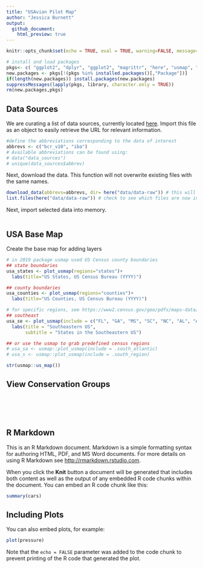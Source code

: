 ```yaml
---
title: "USAvian Pilot Map"
author: "Jessica Burnett"
output: 
  github_document:
    html_preview: true
---
```


```r
knitr::opts_chunk$set(echo = TRUE, eval = TRUE, warning=FALSE, message=FALSE)

# install and load packages
pkgs<- c( "ggplot2", "dplyr", "ggplot2", "magrittr", "here", "usmap", "sbtools")
new.packages <- pkgs[!(pkgs %in% installed.packages()[,"Package"])]
if(length(new.packages)) install.packages(new.packages)
suppressMessages(lapply(pkgs, library, character.only = TRUE))
rm(new.packages,pkgs)
```

## Data Sources
We are curating a list of data sources, currently located [here](https://github.com/TrashBirdEcology/USAvian/blob/master/data/data_sources.csv). Import this file as an object to easily retrieve the URL for relevant information.  

```r
#define the abbreviations corresponding to the data of interest
abbrevs <- c("bcr_v10", "iba")
# Available abbreviations can be found using:
# data("data_sources")
# unique(data_sources$abbrev)
```

Next, download the data. This function will not overwrite existing files with the same names. 
```r
download_data(abbrevs=abbrevs, dir= here("data/data-raw")) # this will create a new directory if it does not already exist
list.files(here("data/data-raw")) # check to see which files are now in this dir..
```
Next, import selected data into memory.
```r

```

## USA Base Map
Create the base map for adding layers
```r
# in 2019 package usmap used US Census county boundaries
## state boundaries
usa_states <- plot_usmap(regions="states")+
  labs(title="US States, US Census Bureau (YYYY)")

## county boundaries
usa_counties <- plot_usmap(regions="counties")+
  labs(title="US Counties, US Census Bureau (YYYY)")

# for specific regions, see https://www2.census.gov/geo/pdfs/maps-data/maps/reference/us_regdiv.pdf 
## southeast
usa_se <- plot_usmap(include = c("FL", "GA", "MS", "SC", "NC", "AL", "AR", "LA", "TN")) +
  labs(title = "Southeastern US",
       subtitle = "States in the Southeastern US")

## or use the usmap to grab predefined census regions
# usa_sa <- usmap::plot_usmap(include = .south_atlantic)
# usa_s <- usmap::plot_usmap(include = .south_region)
```
```r
str(usmap::us_map())
```

## 


## View Conservation Groups
```r
```


```r
```
```r
```
```r
```
```r
```

## 


## R Markdown

This is an R Markdown document. Markdown is a simple formatting syntax for authoring HTML, PDF, and MS Word documents. For more details on using R Markdown see <http://rmarkdown.rstudio.com>.

When you click the **Knit** button a document will be generated that includes both content as well as the output of any embedded R code chunks within the document. You can embed an R code chunk like this:

```r
summary(cars)
```

## Including Plots

You can also embed plots, for example:

```r
plot(pressure)
```

Note that the `echo = FALSE` parameter was added to the code chunk to prevent printing of the R code that generated the plot.
